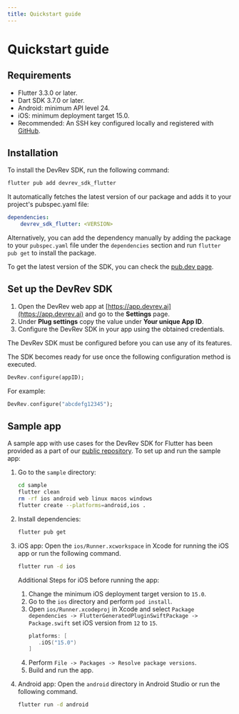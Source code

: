 ```yaml
---
title: Quickstart guide
---
```

# Quickstart guide

## Requirements

- Flutter 3.3.0 or later.
- Dart SDK 3.7.0 or later.
- Android: minimum API level 24.
- iOS: minimum deployment target 15.0.
- Recommended: An SSH key configured locally and registered with [GitHub](https://docs.github.com/en/github/authenticating-to-github/connecting-to-github-with-ssh).

## Installation

To install the DevRev SDK, run the following command:
```sh
flutter pub add devrev_sdk_flutter
```

It automatically fetches the latest version of our package and adds it to your project's pubspec.yaml file:
```yaml
dependencies:
    devrev_sdk_flutter: <VERSION>
```

Alternatively, you can add the dependency manually by adding the package to your `pubspec.yaml` file under the `dependencies` section and run `flutter pub get` to install the package.

To get the latest version of the SDK, you can check the [pub.dev page](https://pub.dev/packages/devrev_sdk_flutter).

## Set up the DevRev SDK

1. Open the DevRev web app at [https://app.devrev.ai](https://app.devrev.ai) and go to the **Settings** page.
2. Under **Plug settings** copy the value under **Your unique App ID**.
3. Configure the DevRev SDK in your app using the obtained credentials.

<Callout intent="warning">
The DevRev SDK must be configured before you can use any of its features.
</Callout>

The SDK becomes ready for use once the following configuration method is executed.

```dart
DevRev.configure(appID);
```

For example:

```dart
DevRev.configure("abcdefg12345");
```

## Sample app

A sample app with use cases for the DevRev SDK for Flutter has been provided as a part of our [public repository](https://github.com/devrev/devrev-sdk-flutter). To set up and run the sample app:

1. Go to the `sample` directory:
   ```sh
   cd sample
   flutter clean
   rm -rf ios android web linux macos windows
   flutter create --platforms=android,ios .
   ```

2. Install dependencies:
   ```sh
   flutter pub get
   ```

3. iOS app:
   Open the `ios/Runner.xcworkspace` in Xcode for running the iOS app or run the following command.
   ```sh
   flutter run -d ios
   ```

   Additional Steps for iOS before running the app:
   1. Change the minimum iOS deployment target version to `15.0`.
   2. Go to the `ios` directory and perform `pod install`.
   3. Open `ios/Runner.xcodeproj` in Xcode and select `Package dependencies -> FlutterGeneratedPluginSwiftPackage -> Package.swift` set iOS version from `12` to `15`.
      ```swift
      platforms: [
         .iOS("15.0")
      ]
      ```
   4. Perform `File -> Packages -> Resolve package versions`.
   5. Build and run the app.

4. Android app:
   Open the `android` directory in Android Studio or run the following command.
   ```sh
   flutter run -d android
   ```
